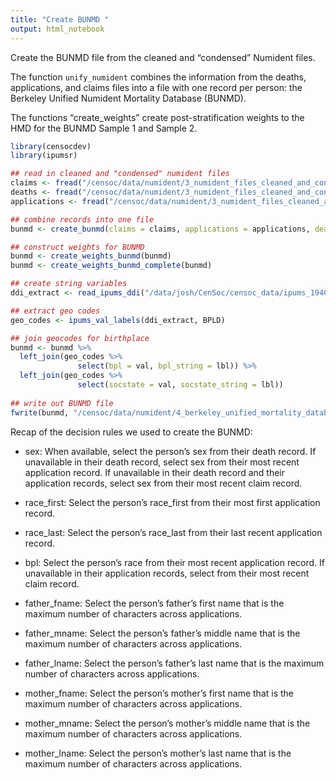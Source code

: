 ```yaml
---
title: "Create BUNMD "
output: html_notebook
---
```


Create the BUNMD file from the cleaned and "condensed" Numident files. 

The function `unify_numident` combines the information from the deaths, applications, and claims files into a file with one record per person: the Berkeley Unified Numident Mortality Database (BUNMD).

The functions "create_weights" create post-stratification weights to the HMD for the BUNMD Sample 1 and Sample 2. 

```r
library(censocdev)
library(ipumsr)
```


```r
## read in cleaned and "condensed" numident files
claims <- fread("/censoc/data/numident/3_numident_files_cleaned_and_condensed/claims_condensed.csv")
deaths <- fread("/censoc/data/numident/3_numident_files_cleaned_and_condensed/deaths_cleaned.csv")
applications <- fread("/censoc/data/numident/3_numident_files_cleaned_and_condensed/apps_condensed.csv")

## combine records into one file
bunmd <- create_bunmd(claims = claims, applications = applications, deaths = deaths)

## construct weights for BUNMD 
bunmd <- create_weights_bunmd(bunmd)
bunmd <- create_weights_bunmd_complete(bunmd)
```

```r
## create string variables 
ddi_extract <- read_ipums_ddi("/data/josh/CenSoc/censoc_data/ipums_1940_extract/fullcount.ddi.xml")

## extract geo codes
geo_codes <- ipums_val_labels(ddi_extract, BPLD) 

## join geocodes for birthplace 
bunmd <- bunmd %>% 
  left_join(geo_codes %>% 
               select(bpl = val, bpl_string = lbl)) %>% 
  left_join(geo_codes %>% 
               select(socstate = val, socstate_string = lbl))
  
## write out BUNMD file
fwrite(bunmd, "/censoc/data/numident/4_berkeley_unified_mortality_database/bunmd.csv")
```

Recap of the decision rules we used to create the BUNMD: 

- sex: When available, select the person’s sex from their death record. If unavailable in
their death record, select sex from their most recent application record. If unavailable
in their death record and their application records, select sex from their most recent
claim record.

- race_first: Select the person’s race_first from their most first application record.

- race_last: Select the person’s race_last from their last recent application record.

- bpl: Select the person’s race from their most recent application record. If unavailable
in their application records, select from their most recent claim record.

- father_fname: Select the person’s father’s first name that is the maximum number
of characters across applications.

- father_mname: Select the person’s father’s middle name that is the maximum
number of characters across applications.

- father_lname: Select the person’s father’s last name that is the maximum number of
characters across applications.

- mother_fname: Select the person’s mother’s first name that is the maximum number
of characters across applications.

- mother_mname: Select the person’s mother’s middle name that is the maximum
number of characters across applications.

- mother_lname: Select the person’s mother’s last name that is the maximum number
of characters across applications.


